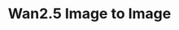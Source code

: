 ---
title: "Wan2.5 Image to Image"
openapi: './wan2.5-image-to-image.json POST /v1/images/generations'
---